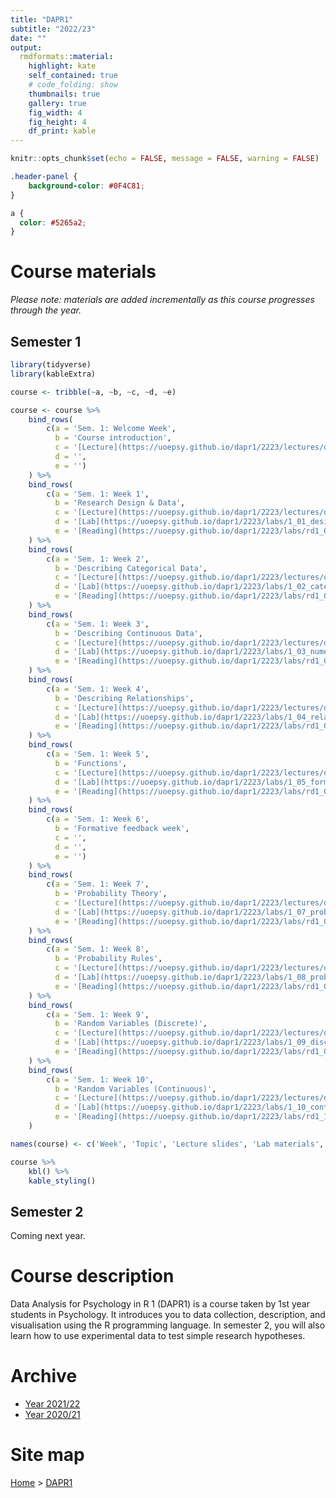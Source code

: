 ```yaml
---
title: "DAPR1"
subtitle: "2022/23"
date: ""
output:
  rmdformats::material:
    highlight: kate
    self_contained: true
    # code_folding: show
    thumbnails: true
    gallery: true
    fig_width: 4
    fig_height: 4
    df_print: kable
---
```



```r
knitr::opts_chunk$set(echo = FALSE, message = FALSE, warning = FALSE)
```


```css
.header-panel {
    background-color: #0F4C81;
}

a {
  color: #5265a2;
}
```


# Course materials {.tabset .tabset-pills}

_Please note: materials are added incrementally as this course progresses through the year._

## Semester 1

```r
library(tidyverse)
library(kableExtra)

course <- tribble(~a, ~b, ~c, ~d, ~e)

course <- course %>%
    bind_rows(
        c(a = 'Sem. 1: Welcome Week',
          b = 'Course introduction',
          c = '[Lecture](https://uoepsy.github.io/dapr1/2223/lectures/dapr1_welcome_week.pdf)',
          d = '',
          e = '')
    ) %>%
    bind_rows(
        c(a = 'Sem. 1: Week 1',
          b = 'Research Design & Data',
          c = '[Lecture](https://uoepsy.github.io/dapr1/2223/lectures/dapR1_lec1_ResearchDesign-Data.html#1)',
          d = '[Lab](https://uoepsy.github.io/dapr1/2223/labs/1_01_design_and_data.html)',
          e = '[Reading](https://uoepsy.github.io/dapr1/2223/labs/rd1_01.html)')
    ) %>%
    bind_rows(
        c(a = 'Sem. 1: Week 2',
          b = 'Describing Categorical Data',
          c = '[Lecture](https://uoepsy.github.io/dapr1/2223/lectures/dapR1_lec2_DescribingCategoricalData.html#1)',
          d = '[Lab](https://uoepsy.github.io/dapr1/2223/labs/1_02_categorical_data.html)',
          e = '[Reading](https://uoepsy.github.io/dapr1/2223/labs/rd1_02.html)')
    ) %>%
    bind_rows(
        c(a = 'Sem. 1: Week 3',
          b = 'Describing Continuous Data',
          c = '[Lecture](https://uoepsy.github.io/dapr1/2223/lectures/dapR1_lec3_DescribingContData.html#1)',
          d = '[Lab](https://uoepsy.github.io/dapr1/2223/labs/1_03_numeric_data.html)',
          e = '[Reading](https://uoepsy.github.io/dapr1/2223/labs/rd1_03.html)')
    ) %>%
    bind_rows(
        c(a = 'Sem. 1: Week 4',
          b = 'Describing Relationships',
          c = '[Lecture](https://uoepsy.github.io/dapr1/2223/lectures/dapR1_lec4_DescribingRelationships.html#1)',
          d = '[Lab](https://uoepsy.github.io/dapr1/2223/labs/1_04_relationships.html)',
          e = '[Reading](https://uoepsy.github.io/dapr1/2223/labs/rd1_04.html)')
    ) %>%
    bind_rows(
        c(a = 'Sem. 1: Week 5',
          b = 'Functions',
          c = '[Lecture](https://uoepsy.github.io/dapr1/2223/lectures/dapR1_lec5_Functions.html#1)',
          d = '[Lab](https://uoepsy.github.io/dapr1/2223/labs/1_05_formative_report_a.html)',
          e = '[Reading](https://uoepsy.github.io/dapr1/2223/labs/rd1_05.html)')
    ) %>%
    bind_rows(
        c(a = 'Sem. 1: Week 6',
          b = 'Formative feedback week',
          c = '',
          d = '',
          e = '')
    ) %>%
    bind_rows(
        c(a = 'Sem. 1: Week 7',
          b = 'Probability Theory',
          c = '[Lecture](https://uoepsy.github.io/dapr1/2223/lectures/dapR1_lec6_IntroProbability.html#1)',
          d = '[Lab](https://uoepsy.github.io/dapr1/2223/labs/1_07_prob_theory.html)',
          e = '[Reading](https://uoepsy.github.io/dapr1/2223/labs/rd1_07.html)')
    ) %>%
    bind_rows(
        c(a = 'Sem. 1: Week 8',
          b = 'Probability Rules',
          c = '[Lecture](https://uoepsy.github.io/dapr1/2223/lectures/dapR1_lec7_ProbabilityRules.html#1)',
          d = '[Lab](https://uoepsy.github.io/dapr1/2223/labs/1_08_prob_rules.html)',
          e = '[Reading](https://uoepsy.github.io/dapr1/2223/labs/rd1_08.html)')
    ) %>%
    bind_rows(
        c(a = 'Sem. 1: Week 9',
          b = 'Random Variables (Discrete)',
          c = '[Lecture](https://uoepsy.github.io/dapr1/2223/lectures/dapR1_lec8_DiscreteProbabilityDist.html#1)',
          d = '[Lab](https://uoepsy.github.io/dapr1/2223/labs/1_09_discrete_dist.html)',
          e = '[Reading](https://uoepsy.github.io/dapr1/2223/labs/rd1_09.html)')
    ) %>%
    bind_rows(
        c(a = 'Sem. 1: Week 10',
          b = 'Random Variables (Continuous)',
          c = '[Lecture](https://uoepsy.github.io/dapr1/2223/lectures/dapR1_lec9_ContinuousProbabilityDist.html#1)',
          d = '[Lab](https://uoepsy.github.io/dapr1/2223/labs/1_10_cont_dist.html)',
          e = '[Reading](https://uoepsy.github.io/dapr1/2223/labs/rd1_10.html)')
    )

names(course) <- c('Week', 'Topic', 'Lecture slides', 'Lab materials', 'Readings')

course %>%
    kbl() %>%
    kable_styling()
```


## Semester 2

Coming next year.


# Course description

Data Analysis for Psychology in R 1 (DAPR1) is a course taken by 1st year students in Psychology. It introduces you to data collection, description, and visualisation using the R programming language. In semester 2, you will also learn how to use experimental data to test simple research hypotheses.


# Archive

- [Year 2021/22](https://uoepsy.github.io/dapr1/2122/index.html)
- [Year 2020/21](https://uoepsy.github.io/dapr1/2021/index.html)


# Site map

[Home](https://uoepsy.github.io/) > [DAPR1](https://uoepsy.github.io/dapr1/)
